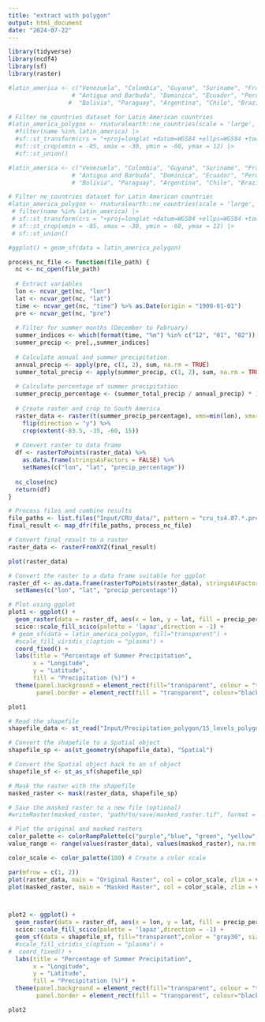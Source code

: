 ```yaml
---
title: "extract with polygon"
output: html_document
date: "2024-07-22"
---
```


```r
library(tidyverse)
library(ncdf4)
library(sf)
library(raster)
```


```r
#latin_america <- c("Venezuela", "Colombia", "Guyana", "Suriname", "France", 
                  # "Antigua and Barbuda", "Dominica", "Ecuador", "Peru", "Uruguay",
                 #  "Bolivia", "Paraguay", "Argentina", "Chile", "Brazil")

# Filter ne_countries dataset for Latin American countries
#latin_america_polygon <- rnaturalearth::ne_countries(scale = 'large', returnclass = "sf") %>%
  #filter(name %in% latin_america) |>
  #sf::st_transform(crs = "+proj=longlat +datum=WGS84 +ellps=WGS84 +towgs84=0,0,0 +units=m +no_defs") |>
  #sf::st_crop(xmin = -85, xmax = -30, ymin = -60, ymax = 12) |>
  #sf::st_union()

#latin_america <- c("Venezuela", "Colombia", "Guyana", "Suriname", "France", 
                  # "Antigua and Barbuda", "Dominica", "Ecuador", "Peru", "Uruguay",
                  # "Bolivia", "Paraguay", "Argentina", "Chile", "Brazil")

# Filter ne_countries dataset for Latin American countries
#latin_america_polygon <- rnaturalearth::ne_countries(scale = 'large', returnclass = "sf") %>%
 # filter(name %in% latin_america) |>
 # sf::st_transform(crs = "+proj=longlat +datum=WGS84 +ellps=WGS84 +towgs84=0,0,0 +units=m +no_defs") |>
 # sf::st_crop(xmin = -85, xmax = -30, ymin = -60, ymax = 12) |>
 # sf::st_union()

#ggplot() + geom_sf(data = latin_america_polygon)
```


```r
process_nc_file <- function(file_path) {
  nc <- nc_open(file_path)
  
  # Extract variables
  lon <- ncvar_get(nc, "lon")
  lat <- ncvar_get(nc, "lat")
  time <- ncvar_get(nc, "time") %>% as.Date(origin = "1900-01-01")
  pre <- ncvar_get(nc, "pre")
  
  # Filter for summer months (December to February)
  summer_indices <- which(format(time, "%m") %in% c("12", "01", "02"))
  summer_precip <- pre[,,summer_indices]
  
  # Calculate annual and summer precipitation
  annual_precip <- apply(pre, c(1, 2), sum, na.rm = TRUE)
  summer_total_precip <- apply(summer_precip, c(1, 2), sum, na.rm = TRUE)
  
  # Calculate percentage of summer precipitation
  summer_precip_percentage <- (summer_total_precip / annual_precip) * 100
  
  # Create raster and crop to South America
  raster_data <- raster(t(summer_precip_percentage), xmn=min(lon), xmx=max(lon), ymn=min(lat), ymx=max(lat)) %>%
    flip(direction = "y") %>%
    crop(extent(-83.5, -35, -60, 15))
  
  # Convert raster to data frame
  df <- rasterToPoints(raster_data) %>%
    as.data.frame(stringsAsFactors = FALSE) %>%
    setNames(c("lon", "lat", "precip_percentage"))
  
  nc_close(nc)
  return(df)
}

# Process files and combine results
file_paths <- list.files("Input/CRU_data/", pattern = "cru_ts4.07.*.pre.dat.nc", full.names = TRUE)
final_result <- map_dfr(file_paths, process_nc_file)

# Convert final_result to a raster
raster_data <- rasterFromXYZ(final_result)

plot(raster_data)
```



```r
# Convert the raster to a data frame suitable for ggplot
raster_df <- as.data.frame(rasterToPoints(raster_data), stringsAsFactors = FALSE) %>%
  setNames(c("lon", "lat", "precip_percentage"))

# Plot using ggplot
plot1 <- ggplot() +
  geom_raster(data = raster_df, aes(x = lon, y = lat, fill = precip_percentage)) +
  scico::scale_fill_scico(palette = 'lapaz',direction = -1) +
 # geom_sf(data = latin_america_polygon, fill="transparent") +
  #scale_fill_viridis_c(option = "plasma") +
  coord_fixed() +
  labs(title = "Percentage of Summer Precipitation",
       x = "Longitude",
       y = "Latitude",
       fill = "Precipitation (%)") +
  theme(panel.background = element_rect(fill="transparent", colour = "transparent"),
        panel.border = element_rect(fill = "transparent", colour="black"))

plot1
```



```r
# Read the shapefile
shapefile_data <- st_read("Input/Precipitation_polygon/15_levels_polygon_level_33.shp")

# Convert the shapefile to a Spatial object
shapefile_sp <- as(st_geometry(shapefile_data), "Spatial")

# Convert the Spatial object back to an sf object
shapefile_sf <- st_as_sf(shapefile_sp)

# Mask the raster with the shapefile
masked_raster <- mask(raster_data, shapefile_sp)

# Save the masked raster to a new file (optional)
#writeRaster(masked_raster, "path/to/save/masked_raster.tif", format = "GTiff", overwrite = TRUE)

# Plot the original and masked rasters
color_palette <- colorRampPalette(c("purple","blue", "green", "yellow", "orange","red"))
value_range <- range(values(raster_data), values(masked_raster), na.rm = TRUE) # Get the range of values for the color scale

color_scale <- color_palette(100) # Create a color scale

par(mfrow = c(1, 2))
plot(raster_data, main = "Original Raster", col = color_scale, zlim = value_range)
plot(masked_raster, main = "Masked Raster", col = color_scale, zlim = value_range)



plot2 <- ggplot() +
  geom_raster(data = raster_df, aes(x = lon, y = lat, fill = precip_percentage)) +
  scico::scale_fill_scico(palette = 'lapaz',direction = -1) +
  geom_sf(data = shapefile_sf, fill="transparent",color = "gray30", size = 1.5 ) +
  #scale_fill_viridis_c(option = "plasma") +
#  coord_fixed() +
  labs(title = "Percentage of Summer Precipitation",
       x = "Longitude",
       y = "Latitude",
       fill = "Precipitation (%)") +
  theme(panel.background = element_rect(fill="transparent", colour = "transparent"),
        panel.border = element_rect(fill = "transparent", colour="black"))

plot2
```





